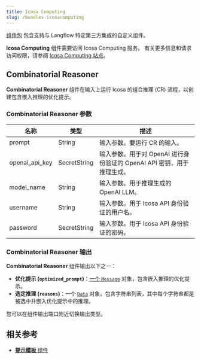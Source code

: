 ```yaml
---
title: Icosa Computing
slug: /bundles-icosacomputing
---
```



[组件包](/components-bundle-components) 包含支持与 Langflow 特定第三方集成的自定义组件。

**Icosa Computing** 组件需要访问 Icosa Computing 服务。
有关更多信息和请求访问权限，请参阅 [Icosa Computing 站点](https://www.icosacomputing.com/)。

## Combinatorial Reasoner

**Combinatorial Reasoner** 组件在输入上运行 Icosa 的组合推理 (CR) 流程，以创建包含嵌入推理的优化提示。

### Combinatorial Reasoner 参数

| 名称 | 类型 | 描述 |
|------|------|-------------|
| prompt | String | 输入参数。要运行 CR 的输入。 |
| openai_api_key | SecretString | 输入参数。用于对 OpenAI 进行身份验证的 OpenAI API 密钥，用于推理生成。 |
| model_name | String | 输入参数。用于推理生成的 OpenAI LLM。 |
| username | String | 输入参数。用于 Icosa API 身份验证的用户名。 |
| password | SecretString | 输入参数。用于 Icosa API 身份验证的密码。 |

### Combinatorial Reasoner 输出

**Combinatorial Reasoner** 组件输出以下之一：

* **优化提示 (`optimized_prompt`)**：[一个 `Message`](/data-types#message) 对象，包含嵌入推理的优化提示。
* **选定推理 (`reasons`)**：一个 [`Data`](/data-types#data) 对象，包含字符串列表，其中每个字符串都是被选中并嵌入优化提示中的推理。

您可以在组件输出端口附近切换输出类型。

## 相关参考

* [**提示模板** 组件](/components-prompts)